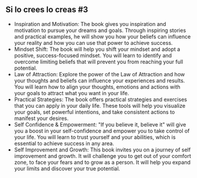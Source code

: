 ## Si lo crees lo creas #3
 
- Inspiration and Motivation: The book gives you inspiration and motivation to pursue your dreams and goals. Through inspiring stories and practical examples, he will show you how your beliefs can influence your reality and how you can use that power to achieve success.
- Mindset Shift: The book will help you shift your mindset and adopt a positive, success-focused mindset. You will learn to identify and overcome limiting beliefs that will prevent you from reaching your full potential.
- Law of Attraction: Explore the power of the Law of Attraction and how your thoughts and beliefs can influence your experiences and results. You will learn how to align your thoughts, emotions and actions with your goals to attract what you want in your life.
- Practical Strategies: The book offers practical strategies and exercises that you can apply in your daily life. These tools will help you visualize your goals, set powerful intentions, and take consistent actions to manifest your desires.
- Self Confidence & Empowerment: "If you believe it, believe it" will give you a boost in your self-confidence and empower you to take control of your life. You will learn to trust yourself and your abilities, which is essential to achieve success in any area.
- Self Improvement and Growth: This book invites you on a journey of self improvement and growth. It will challenge you to get out of your comfort zone, to face your fears and to grow as a person. It will help you expand your limits and discover your true potential.
